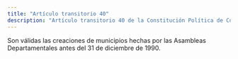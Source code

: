 ```yaml
---
title: "Artículo transitorio 40"
description: "Artículo transitorio 40 de la Constitución Política de Colombia"
---
```


Son válidas las creaciones de municipios hechas por las Asambleas Departamentales antes del 31 de diciembre de 1990.
